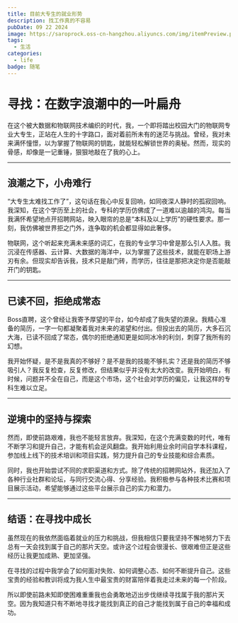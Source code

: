 ```yaml
---
title: 目前大专生的就业形势
description: 找工作真的不容易
pubDate: 09 22 2024
image: https://saroprock.oss-cn-hangzhou.aliyuncs.com/img/itemPreview.png
tags:
  - 生活
categories:
  - life
badge: 随笔
---
```



# 寻找：在数字浪潮中的一叶扁舟  
  
在这个被大数据和物联网技术编织的时代，我，一个即将踏出校园大门的物联网专业大专生，正站在人生的十字路口，面对着前所未有的迷茫与挑战。曾经，我对未来满怀憧憬，以为掌握了物联网的钥匙，就能轻松解锁世界的奥秘。然而，现实的骨感，却像是一记重锤，狠狠地敲在了我的心上。  
  
---  
  
## 浪潮之下，小舟难行  
  
“大专生太难找工作了”，这句话在我心中反复回响，如同夜深人静时的孤寂回响。我深知，在这个学历至上的社会，专科的学历仿佛成了一道难以逾越的鸿沟。每当我满怀希望地点开招聘网站，映入眼帘的总是“本科及以上学历”的硬性要求。那一刻，我仿佛被世界拒之门外，连争取的机会都显得如此奢侈。  
  
物联网，这个听起来充满未来感的词汇，在我的专业学习中曾是那么引人入胜。我沉浸在传感器、云计算、大数据的海洋中，以为掌握了这些技术，就能在职场上游刃有余。但现实却告诉我，技术只是敲门砖，而学历，往往是那把决定你是否能敲开门的钥匙。  
  
---  
  
## 已读不回，拒绝成常态  
  
Boss直聘，这个曾经让我寄予厚望的平台，如今却成了我失望的源泉。我精心准备的简历，一字一句都凝聚着我对未来的渴望和付出。但投出去的简历，大多石沉大海，已读不回成了常态，偶尔的拒绝通知更是如同冰冷的利剑，刺穿了我所有的幻想。  
  
我开始怀疑，是不是我真的不够好？是不是我的技能不够扎实？还是我的简历不够吸引人？我反复检查，反复修改，但结果似乎并没有太大的改变。我开始明白，有时候，问题并不全在自己，而是这个市场，这个社会对学历的偏见，让我这样的专科生难以立足。  
  
---  
  
## 逆境中的坚持与探索  
  
然而，即使前路艰难，我也不能轻言放弃。我深知，在这个充满变数的时代，唯有不断学习和提升自己，才能有机会逆风翻盘。我开始利用业余时间自学本科课程，参加线上线下的技术培训和项目实践，努力提升自己的专业技能和综合素质。  
  
同时，我也开始尝试不同的求职渠道和方式。除了传统的招聘网站外，我还加入了各种行业社群和论坛，与同行交流心得、分享经验。我积极参与各种技术比赛和项目展示活动，希望能够通过这些平台展示自己的实力和潜力。  
  
---  
  
## 结语：在寻找中成长  
  
虽然现在的我依然面临着就业的压力和挑战，但我相信只要我坚持不懈地努力下去总有一天会找到属于自己的那片天空。或许这个过程会很漫长、很艰难但正是这些经历让我更加成熟、更加坚强。  
  
在寻找的过程中我学会了如何面对失败、如何调整心态、如何不断提升自己。这些宝贵的经验和教训将成为我人生中最宝贵的财富陪伴着我走过未来的每一个阶段。  
  
所以即使前路未知即使困难重重我也会勇敢地迈出步伐继续寻找属于我的那片天空。因为我知道只有不断地寻找才能找到真正的自己才能找到属于自己的幸福和成功。